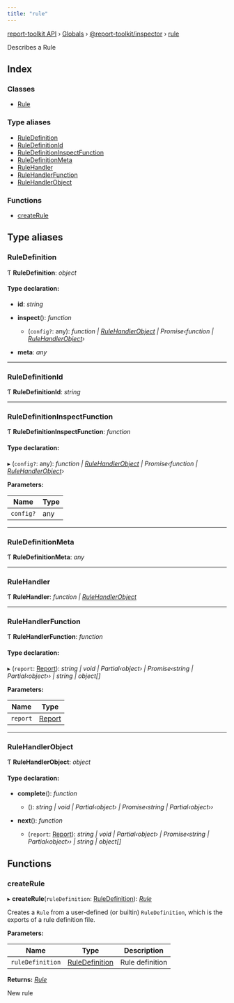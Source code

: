 ```yaml
---
title: "rule"
---
```


[report-toolkit API](../home.mdx) › [Globals](../home.mdx) › [@report-toolkit/inspector](report_toolkit_inspector.mdx) › [rule](report_toolkit_inspector.rule.mdx)

Describes a Rule

## Index

### Classes

- [Rule](../classes/report_toolkit_inspector.rule.rule.mdx)

### Type aliases

- [RuleDefinition](report_toolkit_inspector.rule.mdx#ruledefinition)
- [RuleDefinitionId](report_toolkit_inspector.rule.mdx#ruledefinitionid)
- [RuleDefinitionInspectFunction](report_toolkit_inspector.rule.mdx#ruledefinitioninspectfunction)
- [RuleDefinitionMeta](report_toolkit_inspector.rule.mdx#ruledefinitionmeta)
- [RuleHandler](report_toolkit_inspector.rule.mdx#rulehandler)
- [RuleHandlerFunction](report_toolkit_inspector.rule.mdx#rulehandlerfunction)
- [RuleHandlerObject](report_toolkit_inspector.rule.mdx#rulehandlerobject)

### Functions

- [createRule](report_toolkit_inspector.rule.mdx#createrule)

## Type aliases

### RuleDefinition

Ƭ **RuleDefinition**: *object*

#### Type declaration:

* **id**: *string*

* **inspect**(): *function*

  * (`config?`: any): *function | [RuleHandlerObject](report_toolkit_inspector.rule.mdx#rulehandlerobject) | Promise‹function | [RuleHandlerObject](report_toolkit_inspector.rule.mdx#rulehandlerobject)›*

* **meta**: *any*

___

### RuleDefinitionId

Ƭ **RuleDefinitionId**: *string*

___

### RuleDefinitionInspectFunction

Ƭ **RuleDefinitionInspectFunction**: *function*

#### Type declaration:

▸ (`config?`: any): *function | [RuleHandlerObject](report_toolkit_inspector.rule.mdx#rulehandlerobject) | Promise‹function | [RuleHandlerObject](report_toolkit_inspector.rule.mdx#rulehandlerobject)›*

**Parameters:**

Name | Type |
------ | ------ |
`config?` | any |

___

### RuleDefinitionMeta

Ƭ **RuleDefinitionMeta**: *any*

___

### RuleHandler

Ƭ **RuleHandler**: *function | [RuleHandlerObject](report_toolkit_inspector.rule.mdx#rulehandlerobject)*

___

### RuleHandlerFunction

Ƭ **RuleHandlerFunction**: *function*

#### Type declaration:

▸ (`report`: [Report](../classes/report_toolkit_common.report.report.mdx)): *string | void | Partial‹object› | Promise‹string | Partial‹object›› | string | object[]*

**Parameters:**

Name | Type |
------ | ------ |
`report` | [Report](../classes/report_toolkit_common.report.report.mdx) |

___

### RuleHandlerObject

Ƭ **RuleHandlerObject**: *object*

#### Type declaration:

* **complete**(): *function*

  * (): *string | void | Partial‹object› | Promise‹string | Partial‹object››*

* **next**(): *function*

  * (`report`: [Report](../classes/report_toolkit_common.report.report.mdx)): *string | void | Partial‹object› | Promise‹string | Partial‹object›› | string | object[]*

## Functions

### createRule

▸ **createRule**(`ruleDefinition`: [RuleDefinition](report_toolkit_inspector.rule.mdx#ruledefinition)): *[Rule](../classes/report_toolkit_inspector.rule.rule.mdx)*

Creates a `Rule` from a user-defined (or builtin) `RuleDefinition`, which
is the exports of a rule definition file.

**Parameters:**

Name | Type | Description |
------ | ------ | ------ |
`ruleDefinition` | [RuleDefinition](report_toolkit_inspector.rule.mdx#ruledefinition) | Rule definition |

**Returns:** *[Rule](../classes/report_toolkit_inspector.rule.rule.mdx)*

New rule

